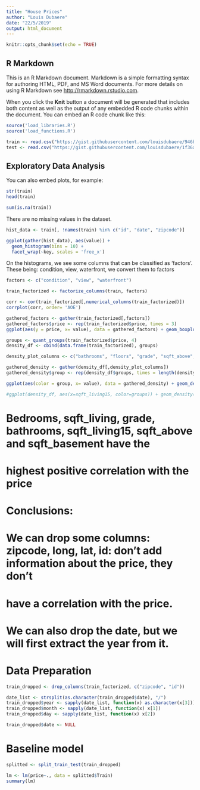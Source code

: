 ```yaml
---
title: "House Prices"
author: "Louis Dubaere"
date: "22/5/2019"
output: html_document
---
```


```r
knitr::opts_chunk$set(echo = TRUE)
```

## R Markdown

This is an R Markdown document. Markdown is a simple formatting syntax for authoring HTML, PDF, and MS Word documents. For more details on using R Markdown see <http://rmarkdown.rstudio.com>.

When you click the **Knit** button a document will be generated that includes both content as well as the output of any embedded R code chunks within the document. You can embed an R code chunk like this:

```r
source('load_libraries.R')
source('load_functions.R')

train <- read.csv("https://gist.githubusercontent.com/louisdubaere/946bfbcf88ec80b99bf888a56ebe708b/raw/9e3d027657f840ce793217ee8308dd71ac727bce/house_price_train.csv")
test <- read.csv("https://gist.githubusercontent.com/louisdubaere/1f36adc493ccc7018e70a54158ae5974/raw/fe88c56ef3e672e6bd4bac091b27454b9f2a1477/house_price_test.csv")

```

## Exploratory Data Analysis

You can also embed plots, for example:

```r
str(train)
head(train)
```

```r
sum(is.na(train))

```
There are no missing values in the dataset.

```r
hist_data <- train[, !names(train) %in% c("id", "date", "zipcode")] 

ggplot(gather(hist_data), aes(value)) + 
  geom_histogram(bins = 10) + 
  facet_wrap(~key, scales = 'free_x')
```

On the histograms, we see some columns that can be classified as 'factors'. 
These being: condition, view, waterfront, we convert them to factors

```r
factors <- c("condition", "view", "waterfront")

train_factorized <- factorize_columns(train, factors)
```

```r
corr <- cor(train_factorized[,numerical_columns(train_factorized)])
corrplot(corr, order= 'AOE')

gathered_factors <- gather(train_factorized[,factors])
gathered_factors$price <- rep(train_factorized$price, times = 3)
ggplot(aes(y = price, x= value), data = gathered_factors) + geom_boxplot() + facet_wrap(~key, scales = 'free_x')

```

```r
groups <- quant_groups(train_factorized$price, 4)
density_df <- cbind(data.frame(train_factorized), groups)

density_plot_columns <- c("bathrooms", "floors", "grade", "sqft_above", "sqft_living15")

gathered_density <- gather(density_df[,density_plot_columns])
gathered_density$group <- rep(density_df$groups, times = length(density_plot_columns))

ggplot(aes(color = group, x= value), data = gathered_density) + geom_density() + facet_wrap(~key, scales = 'free')

#ggplot(density_df, aes(x=sqft_living15, color=groups)) + geom_density()
```


# Bedrooms, sqft_living, grade, bathrooms, sqft_living15, sqft_above and sqft_basement have the
# highest positive correlation with the price

# Conclusions:
# We can drop some columns: zipcode, long, lat, id: don't add information about the price, they don't
# have a correlation with the price.
# We can also drop the date, but we will first extract the year from it.

# Data Preparation

```r
train_dropped <- drop_columns(train_factorized, c("zipcode", "id"))

date_list <- strsplit(as.character(train_dropped$date), "/")
train_dropped$year <- sapply(date_list, function(x) as.character(x[3]))
train_dropped$month <- sapply(date_list, function(x) x[1])
train_dropped$day <- sapply(date_list, function(x) x[2])

train_dropped$date <- NULL
```

# Baseline model

```r
splitted <- split_train_test(train_dropped)
```


```r

lm <- lm(price~., data = splitted$Train)
summary(lm)

```








